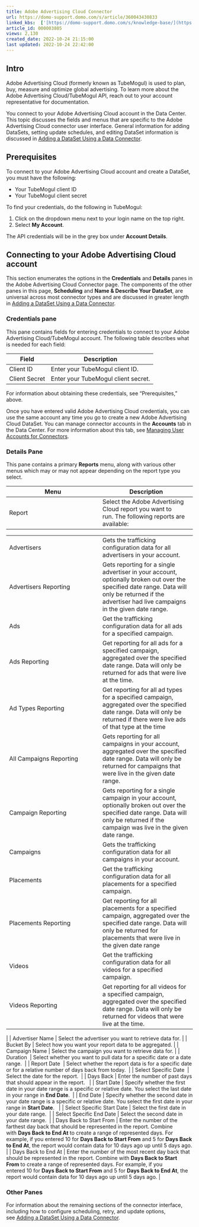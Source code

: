 ```yaml
---
title: Adobe Advertising Cloud Connector
url: https://domo-support.domo.com/s/article/360043430833
linked_kbs:  ['[https://domo-support.domo.com/s/knowledge-base/](https://domo-support.domo.com/s/knowledge-base/)', '[https://domo-support.domo.com/s/](https://domo-support.domo.com/s/)', '[https://domo-support.domo.com/s/topic/0TO5w000000ZammGAC](https://domo-support.domo.com/s/topic/0TO5w000000ZammGAC)', '[https://domo-support.domo.com/s/topic/0TO5w000000ZanLGAS](https://domo-support.domo.com/s/topic/0TO5w000000ZanLGAS)', '[https://domo-support.domo.com/s/topic/0TO5w000000ZaoQGAS](https://domo-support.domo.com/s/topic/0TO5w000000ZaoQGAS)', '[https://domo-support.domo.com/s/article/360042926274](https://domo-support.domo.com/s/article/360042926274)', '[https://domo-support.domo.com/s/article/360042926054](https://domo-support.domo.com/s/article/360042926054)', '[https://domo-support.domo.com/s/article/360043430833](https://domo-support.domo.com/s/article/360043430833)', '[https://domo-support.domo.com/s/topic/0TO5w000000ZaoQGAS/api-connectors](https://domo-support.domo.com/s/topic/0TO5w000000ZaoQGAS/api-connectors)', '[https://domo-support.domo.com/s/article/360043429933](https://domo-support.domo.com/s/article/360043429933)', '[https://domo-support.domo.com/s/article/360043429953](https://domo-support.domo.com/s/article/360043429953)', '[https://domo-support.domo.com/s/article/360042925494](https://domo-support.domo.com/s/article/360042925494)', '[https://domo-support.domo.com/s/article/360043429913](https://domo-support.domo.com/s/article/360043429913)', '[https://domo-support.domo.com/s/article/4408174643607](https://domo-support.domo.com/s/article/4408174643607)', '[https://domo-support.domo.com/s/login/](https://domo-support.domo.com/s/login/)']
article_id: 000003805
views: 2,130
created_date: 2022-10-24 21:15:00
last updated: 2022-10-24 22:42:00
---
```




Intro
-----


Adobe Advertising Cloud (formerly known as TubeMogul) is used to plan, buy, measure and optimize global advertising. To learn more about the Adobe Advertising Cloud/TubeMogul API, reach out to your account representative for documentation.


You connect to your Adobe Advertising Cloud account in the Data Center. This topic discusses the fields and menus that are specific to the Adobe Advertising Cloud connector user interface. General information for adding DataSets, setting update schedules, and editing DataSet information is discussed in [Adding a DataSet Using a Data Connector](/s/article/360042926274).


Prerequisites
-------------


To connect to your Adobe Advertising Cloud account and create a DataSet, you must have the following:


* Your TubeMogul client ID
* Your TubeMogul client secret


To find your credentials, do the following in TubeMogul:


1. Click on the dropdown menu next to your login name on the top right.
2. Select **My Account**.


The API credentials will be in the grey box under **Account Details**.


Connecting to your Adobe Advertising Cloud account
--------------------------------------------------


This section enumerates the options in the **Credentials** and **Details** panes in the Adobe Advertising Cloud Connector page. The components of the other panes in this page, **Scheduling** and **Name & Describe Your DataSet**, are universal across most connector types and are discussed in greater length in [Adding a DataSet Using a Data Connector](/s/article/360042926274 "Adding a DataSet Using a Data Connector").


### Credentials pane


This pane contains fields for entering credentials to connect to your Adobe Advertising Cloud/TubeMogul account. The following table describes what is needed for each field:  




| Field | Description |
| --- | --- |
| Client ID | Enter your TubeMogul client ID. |
| Client Secret | Enter your TubeMogul client secret. |


For information about obtaining these credentials, see "Prerequisites," above.


Once you have entered valid Adobe Advertising Cloud credentials, you can use the same account any time you go to create a new Adobe Advertising Cloud DataSet. You can manage connector accounts in the **Accounts** tab in the Data Center. For more information about this tab, see [Managing User Accounts for Connectors](/s/article/360042926054 "Managing User Accounts for Connectors").


### Details Pane


This pane contains a primary **Reports** menu, along with various other menus which may or may not appear depending on the report type you select.




| Menu | Description |
| --- | --- |
| Report | Select the Adobe Advertising Cloud report you want to run. The following reports are available:

|  |  |
| --- | --- |
| Advertisers | Gets the trafficking configuration data for all advertisers in your account. |
| Advertisers Reporting | Gets reporting for a single advertiser in your account, optionally broken ­out over the specified date range. Data will only be returned if the advertiser had live campaigns in the given date range. |
| Ads | Get the trafficking configuration data for all ads for a specified campaign. |
| Ads Reporting | Get reporting for all ads for a specified campaign, aggregated over the specified date range. Data will only be returned for ads that were live at the time. |
| Ad Types Reporting | Get reporting for all ad types for a specified campaign, aggregated over the specified date range. Data will only be returned if there were live ads of that type at the time |
| All Campaigns Reporting | Gets reporting for all campaigns in your account, aggregated over the specified date range. Data will only be returned for campaigns that were live in the given date range. |
| Campaign Reporting | Gets reporting for a single campaign in your account, optionally broken ­out over the specified date range. Data will only be returned if the campaign was live in the given date range. |
| Campaigns | Gets the trafficking configuration data for all campaigns in your account. |
| Placements | Get the trafficking configuration data for all placements for a specified campaign. |
| Placements Reporting | Get reporting for all placements for a specified campaign, aggregated over the specified date range. Data will only be returned for placements that were live in the given date range |
| Videos | Get the trafficking configuration data for all videos for a specified campaign. |
| Videos Reporting | Get reporting for all videos for a specified campaign, aggregated over the specified date range. Data will only be returned for videos that were live at the time. |

 |
| Advertiser Name | Select the advertiser you want to retrieve data for. |
| Bucket By | Select how you want your report data to be aggregated. |
| Campaign Name | Select the campaign you want to retrieve data for. |
| Duration  | Select whether you want to pull data for a specific date or a date range.  |
| Report Date  | Select whether the report data is for a specific date or for a relative number of days back from today.  |
| Select Specific Date  | Select the date for the report.  |
| Days Back | Enter the number of past days that should appear in the report.   |
| Start Date | Specify whether the first date in your date range is a specific or relative date. You select the last date in your range in **End Date**.  |
| End Date | Specify whether the second date in your date range is a specific or relative date. You select the first date in your range in **Start Date**.   |
| Select Specific Start Date | Select the first date in your date range.  |
| Select Specific End Date | Select the second date in your date range.  |
| Days Back to Start From | Enter the number of the farthest day back that should be represented in the report. Combine with **Days Back to End At** to create a range of represented days.
For example, if you entered 10 for **Days Back to Start From** and 5 for **Days Back to End At**, the report would contain data for 10 days ago up until 5 days ago. |
| Days Back to End At | Enter the number of the most recent day back that should be represented in the report. Combine with **Days Back to Start From** to create a range of represented days.
For example, if you entered 10 for **Days Back to Start From** and 5 for **Days Back to End At**, the report would contain data for 10 days ago up until 5 days ago. |


### Other Panes


For information about the remaining sections of the connector interface, including how to configure scheduling, retry, and update options, see [Adding a DataSet Using a Data Connector](/s/article/360042926274).

